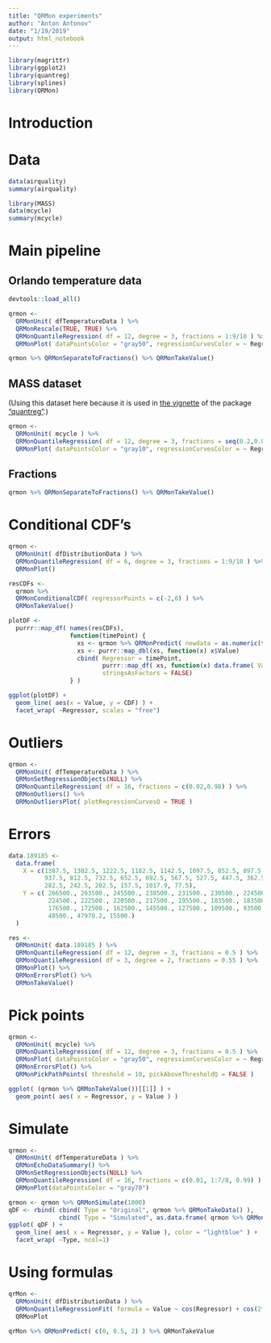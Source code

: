 ```yaml
---
title: "QRMon experiments"
author: "Anton Antonov"
date: "1/19/2019"
output: html_notebook
---
```


```r
library(magrittr)
library(ggplot2)
library(quantreg)
library(splines)
library(QRMon)
```

# Introduction

# Data

```r
data(airquality)
summary(airquality)
```

```r
library(MASS)
data(mcycle)
summary(mcycle)
```

# Main pipeline

## Orlando temperature data

```r
devtools::load_all()
```

```r
qrmon <-
  QRMonUnit( dfTemperatureData ) %>%
  QRMonRescale(TRUE, TRUE) %>% 
  QRMonQuantileRegression( df = 12, degree = 3, fractions = 1:9/10 ) %>% 
  QRMonPlot( dataPointsColor = "gray50", regressionCurvesColor = ~ RegressionCurve )
```

```r
qrmon %>% QRMonSeparateToFractions() %>% QRMonTakeValue()
```


## MASS dataset

(Using this dataset here because it is used in [the vignette](https://cran.r-project.org/web/packages/quantreg/vignettes/rq.pdf) 
of the package ["quantreg"](https://cran.r-project.org/web/packages/quantreg/index.html).)

```r
qrmon <-
  QRMonUnit( mcycle ) %>%
  QRMonQuantileRegression( df = 12, degree = 3, fractions = seq(0.2,0.8,0.2) ) %>% 
  QRMonPlot( dataPointsColor = "gray10", regressionCurvesColor = ~ RegressionCurve )
```

## Fractions

```r
qrmon %>% QRMonSeparateToFractions() %>% QRMonTakeValue()
```

# Conditional CDF's

```r
qrmon <-
  QRMonUnit( dfDistributionData ) %>% 
  QRMonQuantileRegression( df = 6, degree = 3, fractions = 1:9/10 ) %>% 
  QRMonPlot()
```

```r
resCDFs <-
  qrmon %>% 
  QRMonConditionalCDF( regressorPoints = c(-2,0) ) %>% 
  QRMonTakeValue()
```

```r
plotDF <- 
  purrr::map_df( names(resCDFs), 
                 function(timePoint) {
                   xs <- qrmon %>% QRMonPredict( newdata = as.numeric(timePoint) ) %>% QRMonTakeValue()
                   xs <- purrr::map_dbl(xs, function(x) x$Value)
                   cbind( Regressor = timePoint, 
                          purrr::map_df( xs, function(x) data.frame( Value = x, CDF = resCDFs[[timePoint]](x) ) ),
                          stringsAsFactors = FALSE)
                 } )
```

```r
ggplot(plotDF) +
  geom_line( aes(x = Value, y = CDF) ) +
  facet_wrap( ~Regressor, scales = "free")
```


# Outliers


```r
qrmon <-
  QRMonUnit( dfTemperatureData ) %>% 
  QRMonSetRegressionObjects(NULL) %>% 
  QRMonQuantileRegression( df = 16, fractions = c(0.02,0.98) ) %>% 
  QRMonOutliers() %>% 
  QRMonOutliersPlot( plotRegressionCurvesQ = TRUE )
```

# Errors

```r
data.189185 <-
  data.frame( 
    X = c(1387.5, 1302.5, 1222.5, 1182.5, 1142.5, 1097.5, 852.5, 897.5, 977.5,
          937.5, 812.5, 732.5, 652.5, 692.5, 567.5, 527.5, 447.5, 362.5, 322.5,
          282.5, 242.5, 202.5, 157.5, 1017.9, 77.5),
    Y = c( 266500., 263500., 245500., 238500., 231500., 230500., 224500., 
           224500., 222500., 220500., 217500., 195500., 183500., 183500., 
           176500., 172500., 162500., 145500., 127500., 109500., 93500., 71500., 
           48500., 47970.2, 15500.)
  )
```


```r
res <-
  QRMonUnit( data.189185 ) %>%
  QRMonQuantileRegression( df = 12, degree = 3, fractions = 0.5 ) %>% 
  QRMonQuantileRegression( df = 3, degree = 2, fractions = 0.55 ) %>% 
  QRMonPlot() %>% 
  QRMonErrorsPlot() %>% 
  QRMonTakeValue()
```

# Pick points

```r
qrmon <-
  QRMonUnit( mcycle) %>%
  QRMonQuantileRegression( df = 12, degree = 3, fractions = 0.5 ) %>% 
  QRMonPlot( dataPointsColor = "gray50", regressionCurvesColor = ~ RegressionCurve ) %>% 
  QRMonErrorsPlot() %>% 
  QRMonPickPathPoints( threshold = 10, pickAboveThresholdQ = FALSE )
```

```r
ggplot( (qrmon %>% QRMonTakeValue())[[1]] ) +
  geom_point( aes( x = Regressor, y = Value ) )
```



# Simulate

```r
qrmon <-
  QRMonUnit( dfTemperatureData ) %>% 
  QRMonEchoDataSummary() %>% 
  QRMonSetRegressionObjects(NULL) %>% 
  QRMonQuantileRegression( df = 16, fractions = c(0.01, 1:7/8, 0.99) ) %>% 
  QRMonPlot(dataPointsColor = "gray70")
```

```r
qrmon <- qrmon %>% QRMonSimulate(1000)
qDF <- rbind( cbind( Type = "Original", qrmon %>% QRMonTakeData() ),
              cbind( Type = "Simulated", as.data.frame( qrmon %>% QRMonTakeValue() )))
ggplot( qDF ) +
  geom_line( aes( x = Regressor, y = Value ), color = "lightblue" ) +
  facet_wrap( ~Type, ncol=1)
```

# Using formulas

```r
qrMon <- 
  QRMonUnit( dfDistributionData ) %>% 
  QRMonQuantileRegressionFit( formula = Value ~ cos(Regressor) + cos(2*Regressor) + Regressor^3, fractions = 0.5 ) %>% 
  QRMonPlot
```

```r
qrMon %>% QRMonPredict( c(0, 0.5, 2) ) %>% QRMonTakeValue
```

